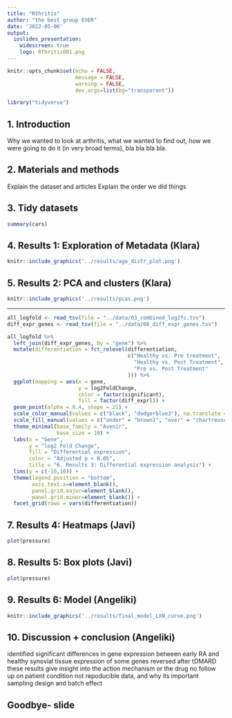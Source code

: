 ```yaml
---
title: "Rthritis"
author: "the best group EVER"
date: '2022-05-06'
output: 
  ioslides_presentation:
    widescreen: true
    logo: Rthritis001.png
---
```


<style type="text/css">
slides > slide:not(.nobackground):after {
  content: '';
}
</style>

```r
knitr::opts_chunk$set(echo = FALSE,
                      message = FALSE,
                      warning = FALSE,
                      dev.args=list(bg="transparent"))
```

```r
library("tidyverse")
```

## 1. Introduction


Why we wanted to look at arthritis, what we wanted to find out, how we were going to do it (in very broad terms), bla bla bla bla.

## 2. Materials and methods

Explain the dataset and articles
Explain the order we did things

## 3. Tidy datasets

```r
summary(cars)
```

## 4. Results 1: Exploration of Metadata (Klara)

```r
knitr::include_graphics('../results/age_distr_plot.png')
```

## 5. Results 2: PCA and clusters (Klara) 

```r
knitr::include_graphics('../results/pcas.png')
```

---

```r
all_logfold <- read_tsv(file = "../data/03_combined_log2fc.tsv")
diff_expr_genes <- read_tsv(file = "../data/08_diff_expr_genes.tsv")

all_logfold %>% 
  left_join(diff_expr_genes, by = "gene") %>%
  mutate(differentiation = fct_relevel(differentiation, 
                                       c("Healthy vs. Pre treatment",
                                         "Healthy vs. Post Treatment",
                                         "Pre vs. Post Treatment"
                                       ))) %>% 
  ggplot(mapping = aes(x = gene, 
                       y = log2FoldChange,
                       color = factor(significant),
                       fill = factor(diff_expr))) + 
  geom_point(alpha = 0.4, shape = 21) +
  scale_color_manual(values = c("black", "dodgerblue3"), na.translate = F) +
  scale_fill_manual(values = c("under" = "brown1", "over" = "chartreuse"), na.translate = F) +
  theme_minimal(base_family = "Avenir",
                base_size = 10) +
  labs(x = "Gene", 
       y = "log2 Fold Change",
       fill = "Differential expression",
       color = "Adjusted p < 0.05",
       title = "6. Results 3: Differential expression analysis") +
  lims(y = c(-10,10)) +
  theme(legend.position = "bottom",
        axis.text.x=element_blank(),
        panel.grid.major=element_blank(),
        panel.grid.minor=element_blank()) +
  facet_grid(rows = vars(differentiation))


```

## 7. Results 4: Heatmaps (Javi)

```r
plot(pressure)
```

## 8. Results 5: Box plots (Javi)

```r
plot(pressure)
```

## 9. Results 6: Model (Angeliki)

```r
knitr::include_graphics('../results/final_model_LXN_curve.png')
```

## 10. Discussion + conclusion (Angeliki)

identified significant differences in gene expression between early RA and healthy synovial tissue
expression of some genes reversed after tDMARD
these results give insight into the action mechanism or the drug
no follow up on patient condition
not repoducible data, and why its important
sampling design and batch effect

## Goodbye- slide



